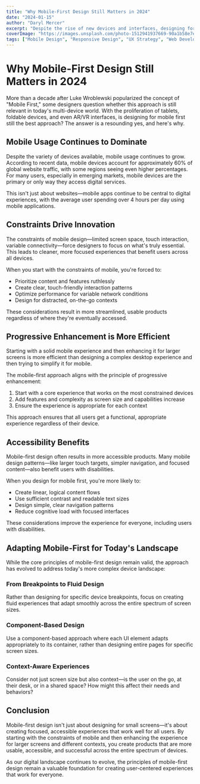 ```yaml
---
title: "Why Mobile-First Design Still Matters in 2024"
date: "2024-01-15"
author: "Daryl Mercer"
excerpt: "Despite the rise of new devices and interfaces, designing for mobile first continues to be a crucial approach for creating successful digital products."
coverImage: "https://images.unsplash.com/photo-1512941937669-90a1b58e7e9c?ixlib=rb-4.0.3&ixid=MnwxMjA3fDB8MHxwaG90by1wYWdlfHx8fGVufDB8fHx8&auto=format&fit=crop&w=1000&q=80"
tags: ["Mobile Design", "Responsive Design", "UX Strategy", "Web Development"]
---
```


# Why Mobile-First Design Still Matters in 2024

More than a decade after Luke Wroblewski popularized the concept of "Mobile First," some designers question whether this approach is still relevant in today's multi-device world. With the proliferation of tablets, foldable devices, and even AR/VR interfaces, is designing for mobile first still the best approach? The answer is a resounding yes, and here's why.

## Mobile Usage Continues to Dominate

Despite the variety of devices available, mobile usage continues to grow. According to recent data, mobile devices account for approximately 60% of global website traffic, with some regions seeing even higher percentages. For many users, especially in emerging markets, mobile devices are the primary or only way they access digital services.

This isn't just about websites—mobile apps continue to be central to digital experiences, with the average user spending over 4 hours per day using mobile applications.

## Constraints Drive Innovation

The constraints of mobile design—limited screen space, touch interaction, variable connectivity—force designers to focus on what's truly essential. This leads to cleaner, more focused experiences that benefit users across all devices.

When you start with the constraints of mobile, you're forced to:

- Prioritize content and features ruthlessly
- Create clear, touch-friendly interaction patterns
- Optimize performance for variable network conditions
- Design for distracted, on-the-go contexts

These considerations result in more streamlined, usable products regardless of where they're eventually accessed.

## Progressive Enhancement is More Efficient

Starting with a solid mobile experience and then enhancing it for larger screens is more efficient than designing a complex desktop experience and then trying to simplify it for mobile.

The mobile-first approach aligns with the principle of progressive enhancement:

1. Start with a core experience that works on the most constrained devices
2. Add features and complexity as screen size and capabilities increase
3. Ensure the experience is appropriate for each context

This approach ensures that all users get a functional, appropriate experience regardless of their device.

## Accessibility Benefits

Mobile-first design often results in more accessible products. Many mobile design patterns—like larger touch targets, simpler navigation, and focused content—also benefit users with disabilities.

When you design for mobile first, you're more likely to:

- Create linear, logical content flows
- Use sufficient contrast and readable text sizes
- Design simple, clear navigation patterns
- Reduce cognitive load with focused interfaces

These considerations improve the experience for everyone, including users with disabilities.

## Adapting Mobile-First for Today's Landscape

While the core principles of mobile-first design remain valid, the approach has evolved to address today's more complex device landscape:

### From Breakpoints to Fluid Design

Rather than designing for specific device breakpoints, focus on creating fluid experiences that adapt smoothly across the entire spectrum of screen sizes.

### Component-Based Design

Use a component-based approach where each UI element adapts appropriately to its container, rather than designing entire pages for specific screen sizes.

### Context-Aware Experiences

Consider not just screen size but also context—is the user on the go, at their desk, or in a shared space? How might this affect their needs and behaviors?

## Conclusion

Mobile-first design isn't just about designing for small screens—it's about creating focused, accessible experiences that work well for all users. By starting with the constraints of mobile and then enhancing the experience for larger screens and different contexts, you create products that are more usable, accessible, and successful across the entire spectrum of devices.

As our digital landscape continues to evolve, the principles of mobile-first design remain a valuable foundation for creating user-centered experiences that work for everyone.

